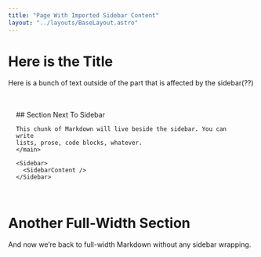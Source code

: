 ```yaml
---
title: "Page With Imported Sidebar Content"
layout: "../layouts/BaseLayout.astro"
---
```


# Here is the Title

Here is a bunch of text outside of the part that is affected by the sidebar(??)

  <div style="display: flex; gap:1rem; margin:2rem 0;">
    <main style="flex:1; padding:1rem;">
    ## Section Next To Sidebar

    This chunk of Markdown will live beside the sidebar. You can write
    lists, prose, code blocks, whatever.
    </main>

    <Sidebar>
      <SidebarContent />
    </Sidebar>
  </div>
  

# Another Full-Width Section

And now we’re back to full-width Markdown without any sidebar wrapping.